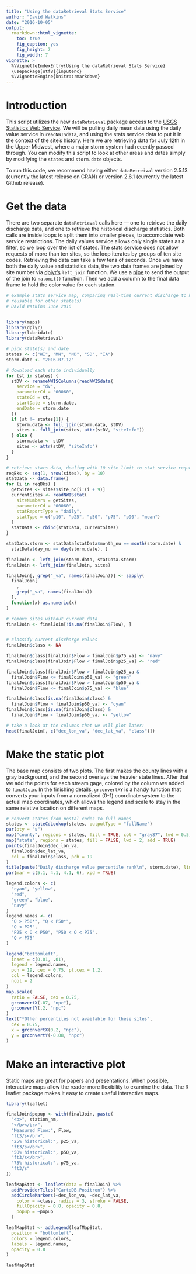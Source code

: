 ```yaml
---
title: "Using the dataRetrieval Stats Service"
author: "David Watkins"
date: "2016-10-05"
output: 
  rmarkdown::html_vignette:
    toc: true
    fig_caption: yes
    fig_height: 7
    fig_width: 7
vignette: >
  %\VignetteIndexEntry{Using the dataRetrieval Stats Service}
  \usepackage[utf8]{inputenc}
  %\VignetteEngine{knitr::rmarkdown}
---
```


# Introduction

This script utilizes the new `dataRetrieval` package access to the [USGS Statistics Web Service](https://waterservices.usgs.gov/docs/statistics/).  We will be pulling daily mean data using the daily value service in `readNWISdata`, and using the stats service data to put it in the context of the site's history.  Here we are retrieving data for July 12th in the Upper Midwest, where a major storm system had recently passed through. You can modify this script to look at other areas and dates simply by modifying the `states` and `storm.date` objects.

To run this code, we recommend having either `dataRetreival` version 2.5.13 (currently the latest release on CRAN) or version 2.6.1 (currently the latest Github release).

# Get the data

There are two separate `dataRetrieval` calls here — one to retrieve the daily discharge data, and one to retrieve the historical discharge statistics.  Both calls are inside loops to split them into smaller pieces, to accomodate web service restrictions.  The daily values service allows only single states as a filter, so we loop over the list of states. The stats service does not allow requests of more than ten sites, so the loop iterates by groups of ten site codes.  Retrieving the data can take a few tens of seconds.  Once we have both the daily value and statistics data, the two data frames are joined by site number via [dplyr's](https://cran.rstudio.com/web/packages/dplyr/vignettes/introduction.html) `left_join` function.  We use a [pipe](https://cran.r-project.org/web/packages/magrittr/vignettes/magrittr.html) to send the output of the join to `na.omit()` function.  Then we add a column to the final data frame to hold the color value for each station.    
  
```r
# example stats service map, comparing real-time current discharge to history for each site
# reusable for other state(s)
# David Watkins June 2016


library(maps)
library(dplyr)
library(lubridate)
library(dataRetrieval)

# pick state(s) and date
states <- c("WI", "MN", "ND", "SD", "IA")
storm.date <- "2016-07-12"

# download each state individually
for (st in states) {
  stDV <- renameNWISColumns(readNWISdata(
    service = "dv",
    parameterCd = "00060",
    stateCd = st,
    startDate = storm.date,
    endDate = storm.date
  ))
  if (st != states[1]) {
    storm.data <- full_join(storm.data, stDV)
    sites <- full_join(sites, attr(stDV, "siteInfo"))
  } else {
    storm.data <- stDV
    sites <- attr(stDV, "siteInfo")
  }
}

# retrieve stats data, dealing with 10 site limit to stat service requests
reqBks <- seq(1, nrow(sites), by = 10)
statData <- data.frame()
for (i in reqBks) {
  getSites <- sites$site_no[i:(i + 9)]
  currentSites <- readNWISstat(
    siteNumbers = getSites,
    parameterCd = "00060",
    statReportType = "daily",
    statType = c("p10", "p25", "p50", "p75", "p90", "mean")
  )
  statData <- rbind(statData, currentSites)
}

statData.storm <- statData[statData$month_nu == month(storm.date) &
  statData$day_nu == day(storm.date), ]

finalJoin <- left_join(storm.data, statData.storm)
finalJoin <- left_join(finalJoin, sites)

finalJoin[, grep("_va", names(finalJoin))] <- sapply(
  finalJoin[
    ,
    grep("_va", names(finalJoin))
  ],
  function(x) as.numeric(x)
)

# remove sites without current data
finalJoin <- finalJoin[!is.na(finalJoin$Flow), ]


# classify current discharge values
finalJoin$class <- NA

finalJoin$class[finalJoin$Flow > finalJoin$p75_va] <- "navy"
finalJoin$class[finalJoin$Flow < finalJoin$p25_va] <- "red"

finalJoin$class[finalJoin$Flow > finalJoin$p25_va &
  finalJoin$Flow <= finalJoin$p50_va] <- "green"
finalJoin$class[finalJoin$Flow > finalJoin$p50_va &
  finalJoin$Flow <= finalJoin$p75_va] <- "blue"

finalJoin$class[is.na(finalJoin$class) &
  finalJoin$Flow > finalJoin$p50_va] <- "cyan"
finalJoin$class[is.na(finalJoin$class) &
  finalJoin$Flow < finalJoin$p50_va] <- "yellow"

# take a look at the columns that we will plot later:
head(finalJoin[, c("dec_lon_va", "dec_lat_va", "class")])
```

#  Make the static plot

The base map consists of two plots.  The first makes the county lines with a gray background, and the second overlays the heavier state lines.  After that we add the points for each stream gage, colored by the column we added to `finalJoin`.  In the finishing details, `grconvertXY` is a handy function that converts your inputs from a normalized (0-1) coordinate system to the actual map coordinates, which allows the legend and scale to stay in the same relative location on different maps. 

```r
# convert states from postal codes to full names
states <- stateCdLookup(states, outputType = "fullName")
par(pty = "s")
map("county", regions = states, fill = TRUE, col = "gray87", lwd = 0.5)
map("state", regions = states, fill = FALSE, lwd = 2, add = TRUE)
points(finalJoin$dec_lon_va,
  finalJoin$dec_lat_va,
  col = finalJoin$class, pch = 19
)
title(paste("Daily discharge value percentile rank\n", storm.date), line = 1)
par(mar = c(5.1, 4.1, 4.1, 6), xpd = TRUE)

legend.colors <- c(
  "cyan", "yellow",
  "red",
  "green", "blue",
  "navy"
)
legend.names <- c(
  "Q > P50*", "Q < P50*",
  "Q < P25",
  "P25 < Q < P50", "P50 < Q < P75",
  "Q > P75"
)

legend("bottomleft",
  inset = c(0.01, .01),
  legend = legend.names,
  pch = 19, cex = 0.75, pt.cex = 1.2,
  col = legend.colors,
  ncol = 2
)
map.scale(
  ratio = FALSE, cex = 0.75,
  grconvertX(.07, "npc"),
  grconvertY(.2, "npc")
)
text("*Other percentiles not available for these sites",
  cex = 0.75,
  x = grconvertX(0.2, "npc"),
  y = grconvertY(-0.08, "npc")
)
```

# Make an interactive plot

Static maps are great for papers and presentations. When possible, interactive maps allow the reader more flexibility to examine the data. The R leaflet package makes it easy to create useful interactive maps.

```r
library(leaflet)

finalJoin$popup <- with(finalJoin, paste(
  "<b>", station_nm,
  "</b></br>",
  "Measured Flow:", Flow,
  "ft3/s</br>",
  "25% historical:", p25_va,
  "ft3/s</br>",
  "50% historical:", p50_va,
  "ft3/s</br>",
  "75% historical:", p75_va,
  "ft3/s"
))

leafMapStat <- leaflet(data = finalJoin) %>%
  addProviderTiles("CartoDB.Positron") %>%
  addCircleMarkers(~dec_lon_va, ~dec_lat_va,
    color = ~class, radius = 3, stroke = FALSE,
    fillOpacity = 0.8, opacity = 0.8,
    popup = ~popup
  )

leafMapStat <- addLegend(leafMapStat,
  position = "bottomleft",
  colors = legend.colors,
  labels = legend.names,
  opacity = 0.8
)

leafMapStat
```
